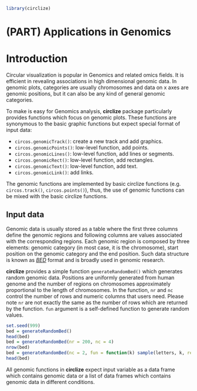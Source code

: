 
```r
library(circlize)
```

# (PART) Applications in Genomics {-} 

# Introduction {#genomic-introduction}

Circular visualization is popular in Genomics and related omics fields. It is
efficient in revealing associations in high dimensional genomic data. In genomic
plots, categories are usually chromosomes and data on x axes are genomic
positions, but it can also be any kind of general genomic categories.

To make is easy for Genomics analysis, **circlize** package particularly
provides functions which focus on genomic plots. These functions are
synonymous to the basic graphic functions but expect special format of input
data:

- `circos.genomicTrack()`: create a new track and add graphics.
- `circos.genomicPoints()`: low-level function, add points.
- `circos.genomicLines()`: low-level function, add lines or segments.
- `circos.genomicRect()`: low-level function, add rectangles.
- `circos.genomicText()`: low-level function, add text.
- `circos.genomicLink()`: add links.

The genomic functions are implemented by basic circlize functions (e.g.
`circos.track()`, `circos.points()`), thus, the use of genomic functions can
be mixed with the basic circlize functions.

## Input data {#input-data}

Genomic data is usually stored as a table where the first three columns
define the genomic regions and following columns are values associated with
the corresponding regions. Each genomic region is composed by three elements:
genomic category (in most case, it is the chromosome), start position on the
genomic category and the end position. Such data structure is known as 
[_BED_](https://genome.ucsc.edu/FAQ/FAQformat#format1)
format and is broadly used in genomic research.

**circlize** provides a simple function `generateRandomBed()` which generates
random genomic data. Positions are uniformly generated from human genome and
the number of regions on chromosomes approximately proportional to the length
of chromosomes. In the function, `nr` and `nc` control the number of rows and
numeric columns that users need. Please note `nr` are not exactly the same as
the number of rows which are returned by the function. `fun` argument is a
self-defined function to generate random values.

```r
set.seed(999)
bed = generateRandomBed()
head(bed)
bed = generateRandomBed(nr = 200, nc = 4)
nrow(bed)
bed = generateRandomBed(nc = 2, fun = function(k) sample(letters, k, replace = TRUE))
head(bed)
```

All genomic functions in **circlize** expect input variable as a data frame
which contains genomic data or a list of data frames which contains genomic
data in different conditions.



